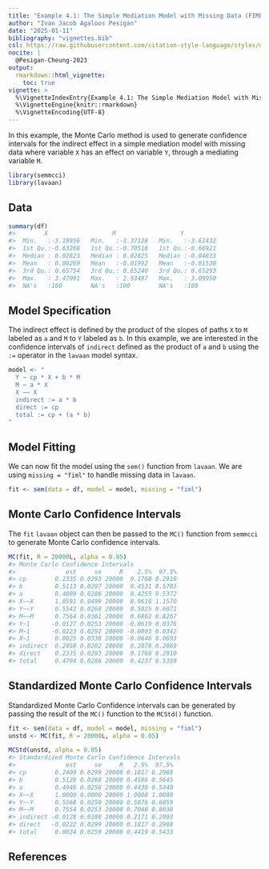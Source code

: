 ```yaml
---
title: "Example 4.1: The Simple Mediation Model with Missing Data (FIML)"
author: "Ivan Jacob Agaloos Pesigan"
date: "2025-01-11"
bibliography: "vignettes.bib"
csl: https://raw.githubusercontent.com/citation-style-language/styles/master/apa.csl
nocite: |
  @Pesigan-Cheung-2023
output:
  rmarkdown::html_vignette:
    toc: true
vignette: >
  %\VignetteIndexEntry{Example 4.1: The Simple Mediation Model with Missing Data (FIML)}
  %\VignetteEngine{knitr::rmarkdown}
  %\VignetteEncoding{UTF-8}
---
```


<!-- vignettes/example-4-1-simple-miss-fiml.Rmd is generated from .setup/vignettes/example-4-1-simple-miss-fiml.Rmd.orig. Please edit that file -->





In this example,
the Monte Carlo method is used to generate confidence intervals
for the indirect effect in a simple mediation model with missing data
where
variable `X` has an effect on variable `Y`,
through a mediating variable `M`.


``` r
library(semmcci)
library(lavaan)
```

## Data




``` r
summary(df)
#>        X                  M                  Y           
#>  Min.   :-3.19956   Min.   :-3.37128   Min.   :-3.61432  
#>  1st Qu.:-0.63268   1st Qu.:-0.70516   1st Qu.:-0.66921  
#>  Median : 0.02823   Median : 0.02825   Median :-0.04833  
#>  Mean   : 0.00269   Mean   :-0.01992   Mean   :-0.01538  
#>  3rd Qu.: 0.65754   3rd Qu.: 0.65240   3rd Qu.: 0.65293  
#>  Max.   : 3.47091   Max.   : 2.93497   Max.   : 3.09950  
#>  NA's   :100        NA's   :100        NA's   :100
```

## Model Specification

The indirect effect is defined by the product of the slopes
of paths `X` to `M` labeled as `a` and `M` to `Y` labeled as `b`.
In this example, we are interested in the confidence intervals of `indirect`
defined as the product of `a` and `b` using the `:=` operator
in the `lavaan` model syntax.


``` r
model <- "
  Y ~ cp * X + b * M
  M ~ a * X
  X ~~ X
  indirect := a * b
  direct := cp
  total := cp + (a * b)
"
```

## Model Fitting

We can now fit the model using the `sem()` function from `lavaan`.
We are using `missing = "fiml"` to handle missing data in `lavaan`.


``` r
fit <- sem(data = df, model = model, missing = "fiml")
```

## Monte Carlo Confidence Intervals

The `fit` `lavaan` object can then be passed to the `MC()` function from `semmcci`
to generate Monte Carlo confidence intervals.


``` r
MC(fit, R = 20000L, alpha = 0.05)
#> Monte Carlo Confidence Intervals
#>              est     se     R    2.5%  97.5%
#> cp        0.2335 0.0293 20000  0.1768 0.2910
#> b         0.5113 0.0297 20000  0.4531 0.5703
#> a         0.4809 0.0286 20000  0.4255 0.5372
#> X~~X      1.0591 0.0499 20000  0.9618 1.1570
#> Y~~Y      0.5542 0.0268 20000  0.5025 0.6071
#> M~~M      0.7564 0.0361 20000  0.6862 0.8267
#> Y~1      -0.0127 0.0253 20000 -0.0619 0.0376
#> M~1      -0.0223 0.0292 20000 -0.0803 0.0342
#> X~1       0.0025 0.0338 20000 -0.0646 0.0693
#> indirect  0.2458 0.0202 20000  0.2078 0.2869
#> direct    0.2335 0.0293 20000  0.1768 0.2910
#> total     0.4794 0.0286 20000  0.4237 0.5359
```

## Standardized Monte Carlo Confidence Intervals

Standardized Monte Carlo Confidence intervals can be generated by passing the result of the `MC()` function to the `MCStd()` function.


``` r
fit <- sem(data = df, model = model, missing = "fiml")
unstd <- MC(fit, R = 20000L, alpha = 0.05)
```


``` r
MCStd(unstd, alpha = 0.05)
#> Standardized Monte Carlo Confidence Intervals
#>              est     se     R   2.5%  97.5%
#> cp        0.2409 0.0299 20000 0.1817 0.2988
#> b         0.5128 0.0268 20000 0.4586 0.5645
#> a         0.4946 0.0256 20000 0.4430 0.5440
#> X~~X      1.0000 0.0000 20000 1.0000 1.0000
#> Y~~Y      0.5568 0.0250 20000 0.5076 0.6059
#> M~~M      0.7554 0.0253 20000 0.7040 0.8038
#> indirect -0.0128 0.0188 20000 0.2171 0.2903
#> direct   -0.0222 0.0299 20000 0.1817 0.2988
#> total     0.0024 0.0259 20000 0.4419 0.5433
```

## References
